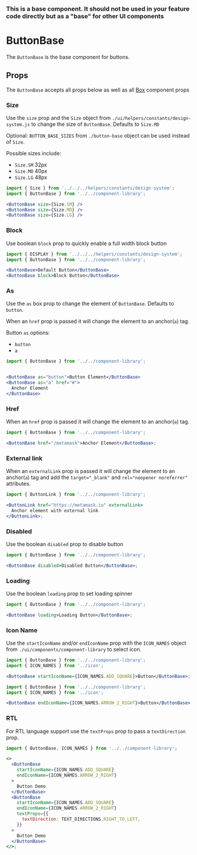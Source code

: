 
### This is a base component. It should not be used in your feature code directly but as a "base" for other UI components

# ButtonBase

The `ButtonBase` is the base component for buttons.

<Canvas>
  <Story id="components-componentlibrary-buttonbase--default-story" />
</Canvas>

## Props

The `ButtonBase` accepts all props below as well as all [Box](/docs/components-ui-box--default-story#props) component props

<ArgsTable of={ButtonBase} />

### Size

Use the `size` prop and the `Size` object from `./ui/helpers/constants/design-system.js`
to change the size of `ButtonBase`. Defaults to `Size.MD`

Optional: `BUTTON_BASE_SIZES` from `./button-base` object can be used instead of `Size`.

Possible sizes include:

- `Size.SM` 32px
- `Size.MD` 40px
- `Size.LG` 48px

<Canvas>
  <Story id="components-componentlibrary-buttonbase--size-story" />
</Canvas>

```jsx
import { Size } from '../../../helpers/constants/design-system';
import { ButtonBase } from '../../component-library';

<ButtonBase size={Size.SM} />
<ButtonBase size={Size.MD} />
<ButtonBase size={Size.LG} />
```

### Block

Use boolean `block` prop to quickly enable a full width block button

<Canvas>
  <Story id="components-componentlibrary-buttonbase--block" />
</Canvas>

```jsx
import { DISPLAY } from '../../../helpers/constants/design-system';
import { ButtonBase } from '../../component-library';

<ButtonBase>Default Button</ButtonBase>
<ButtonBase block>Block Button</ButtonBase>
```

### As

Use the `as` box prop to change the element of `ButtonBase`. Defaults to `button`.

When an `href` prop is passed it will change the element to an anchor(`a`) tag.

Button `as` options:

- `button`
- `a`

<Canvas>
  <Story id="components-componentlibrary-buttonbase--as" />
</Canvas>

```jsx
import { ButtonBase } from '../../component-library';


<ButtonBase as="button">Button Element</ButtonBase>
<ButtonBase as="a" href="#">
  Anchor Element
</ButtonBase>
```

### Href

When an `href` prop is passed it will change the element to an anchor(`a`) tag.

<Canvas>
  <Story id="components-componentlibrary-buttonbase--href" />
</Canvas>

```jsx
import { ButtonBase } from '../../component-library';

<ButtonBase href="/metamask">Anchor Element</ButtonBase>;
```

### External link

When an `externalLink` prop is passed it will change the element to an anchor(`a`) tag and add the `target="_blank"` and `rel="noopener noreferrer"` attributes.

<Canvas>
  <Story id="components-componentlibrary-buttonlink--external-link" />
</Canvas>

```jsx
import { ButtonLink } from '../../component-library';

<ButtonLink href="https://metamask.io" externalLink>
  Anchor element with external link
</ButtonLink>;
```

### Disabled

Use the boolean `disabled` prop to disable button

<Canvas>
  <Story id="components-componentlibrary-buttonbase--disabled" />
</Canvas>

```jsx
import { ButtonBase } from '../../component-library';

<ButtonBase disabled>Disabled Button</ButtonBase>;
```

### Loading

Use the boolean `loading` prop to set loading spinner

<Canvas>
  <Story id="components-componentlibrary-buttonbase--loading" />
</Canvas>

```jsx
import { ButtonBase } from '../../component-library';

<ButtonBase loading>Loading Button</ButtonBase>;
```

### Icon Name

Use the `startIconName` and/or `endIconName` prop with the `ICON_NAMES` object from `./ui/components/component-library` to select icon.

<Canvas>
  <Story id="components-componentlibrary-buttonbase--start-icon-name" />
</Canvas>

```jsx
import { ButtonBase } from '../../component-library';
import { ICON_NAMES } from '../icon';

<ButtonBase startIconName={ICON_NAMES.ADD_SQUARE}>Button</ButtonBase>;
```

<Canvas>
  <Story id="components-componentlibrary-buttonbase--end-icon-name" />
</Canvas>

```jsx
import { ButtonBase } from '../../component-library';
import { ICON_NAMES } from '../icon';

<ButtonBase endIconName={ICON_NAMES.ARROW_2_RIGHT}>Button</ButtonBase>;
```

### RTL

For RTL language support use the `textProps` prop to pass a `textDirection` prop.

<Canvas>
  <Story id="components-componentlibrary-buttonbase--rtl" />
</Canvas>

```jsx
import { ButtonBase, ICON_NAMES } from '../../component-library';

<>
  <ButtonBase
    startIconName={ICON_NAMES.ADD_SQUARE}
    endIconName={ICON_NAMES.ARROW_2_RIGHT}
  >
    Button Demo
  </ButtonBase>
  <ButtonBase
    startIconName={ICON_NAMES.ADD_SQUARE}
    endIconName={ICON_NAMES.ARROW_2_RIGHT}
    textProps={{
      textDirection: TEXT_DIRECTIONS.RIGHT_TO_LEFT,
    }}
  >
    Button Demo
  </ButtonBase>
</>;
```

